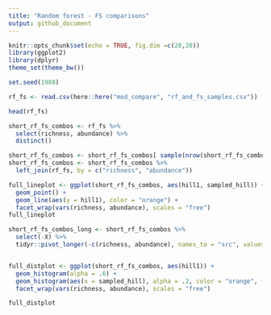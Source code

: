 ```yaml
---
title: "Random forest - FS comparisons"
output: github_document
---
```


```r
knitr::opts_chunk$set(echo = TRUE, fig.dim =c(20,20))
library(ggplot2)
library(dplyr)
theme_set(theme_bw())
```
```r
set.seed(1988)

rf_fs <- read.csv(here::here("mod_compare", "rf_and_fs_samples.csv"))

head(rf_fs)

short_rf_fs_combos <- rf_fs %>%
  select(richness, abundance) %>%
  distinct()

short_rf_fs_combos <- short_rf_fs_combos[ sample(nrow(short_rf_fs_combos), 50, F), ]
short_rf_fs_combos <- short_rf_fs_combos %>%
  left_join(rf_fs, by = c("richness", "abundance"))

```

```r

full_lineplot <- ggplot(short_rf_fs_combos, aes(hill1, sampled_hill)) +
  geom_point() +
  geom_line(aes(y = hill1), color = "orange") +
  facet_wrap(vars(richness, abundance), scales = "free")
full_lineplot

```


```r
short_rf_fs_combos_long <- short_rf_fs_combos %>%
  select(-X) %>%
  tidyr::pivot_longer(-c(richness, abundance), names_to = "src", values_to = 'h')


full_distplot <- ggplot(short_rf_fs_combos, aes(hill1)) +
  geom_histogram(alpha = .6) +
  geom_histogram(aes(x = sampled_hill), alpha = .2, color = "orange", fill = "orange") + 
  facet_wrap(vars(richness, abundance), scales = "free")

full_distplot
```